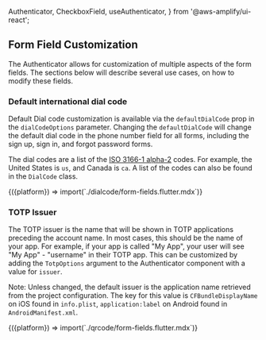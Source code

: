   Authenticator,
  CheckboxField,
  useAuthenticator,
} from '@aws-amplify/ui-react';


## Form Field Customization

The Authenticator allows for customization of multiple aspects of the form fields.
The sections below will describe several use cases, on how to modify these fields.

### Default international dial code

Default Dial code customization is available via the `defaultDialCode` prop in the `dialCodeOptions` parameter. Changing the `defaultDialCode` will change the default dial code in the phone number field for all forms, including the sign up, sign in, and forgot password forms.

The dial codes are a list of the [ISO 3166-1 alpha-2](https://en.wikipedia.org/wiki/ISO_3166-1_alpha-2) codes. For example, the United States is `us`, and Canada is `ca`.
A list of the codes can also be found in the `DialCode` class. 

<Fragment>
  {({platform}) => import(`./dialcode/form-fields.flutter.mdx`)}
</Fragment>

### TOTP Issuer
The TOTP issuer is the name that will be shown in TOTP applications preceding the account name. In most cases, this should be the name of your app. For example, if your app is called "My App", your user will see "My App" - "username" in their TOTP app. This can be customized by adding the `TotpOptions` argument to the Authenticator component with a value for `issuer`. 

Note: Unless changed, the default issuer is the application name retrieved from the project configuration. The key for this value is `CFBundleDisplayName` on iOS found in `info.plist`, `application:label` on Android found in `AndroidManifest.xml`.

<Fragment>
  {({platform}) => import(`./qrcode/form-fields.flutter.mdx`)}
</Fragment>


